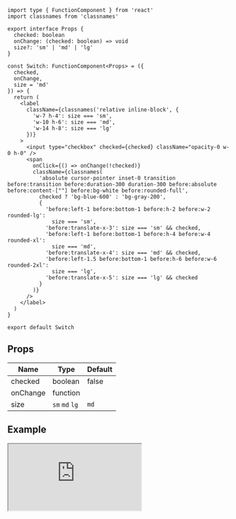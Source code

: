
```tsx title="components/Switch/index.tsx"
import type { FunctionComponent } from 'react'
import classnames from 'classnames'

export interface Props {
  checked: boolean
  onChange: (checked: boolean) => void
  size?: 'sm' | 'md' | 'lg'
}

const Switch: FunctionComponent<Props> = ({
  checked,
  onChange,
  size = 'md'
}) => {
  return (
    <label
      className={classnames('relative inline-block', {
        'w-7 h-4': size === 'sm',
        'w-10 h-6': size === 'md',
        'w-14 h-8': size === 'lg'
      })}
    >
      <input type="checkbox" checked={checked} className="opacity-0 w-0 h-0" />
      <span
        onClick={() => onChange(!checked)}
        className={classnames(
          'absolute cursor-pointer inset-0 transition before:transition before:duration-300 duration-300 before:absolute before:content-[""] before:bg-white before:rounded-full',
          checked ? 'bg-blue-600' : 'bg-gray-200',
          {
            'before:left-1 before:bottom-1 before:h-2 before:w-2 rounded-lg':
              size === 'sm',
            'before:translate-x-3': size === 'sm' && checked,
            'before:left-1 before:bottom-1 before:h-4 before:w-4 rounded-xl':
              size === 'md',
            'before:translate-x-4': size === 'md' && checked,
            'before:left-1.5 before:bottom-1 before:h-6 before:w-6 rounded-2xl':
              size === 'lg',
            'before:translate-x-5': size === 'lg' && checked
          }
        )}
      />
    </label>
  )
}

export default Switch
```

## Props

| Name                 | Type           | Default |
| -------------------- | -------------- | ------- |
| checked<Required />  | boolean        | false   |
| onChange<Required /> | function       |         |
| size                 | `sm` `md` `lg` | `md`    |

## Example

<iframe
  src="https://codesandbox.io/embed/blog-v4-ub7ie?fontsize=14&hidenavigation=1&initialpath=%2Fswitch&theme=dark&view=preview"
  style={{
    width: '100%',
    height: 500,
    border: 0,
    borderRadius: 4,
    overflow: 'hidden'
  }}
  title="Blog-v4"
  allow="accelerometer; ambient-light-sensor; camera; encrypted-media; geolocation; gyroscope; hid; microphone; midi; payment; usb; vr; xr-spatial-tracking"
  sandbox="allow-forms allow-modals allow-popups allow-presentation allow-same-origin allow-scripts"
></iframe>
